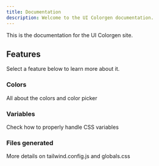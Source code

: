 ```yaml
---
title: Documentation
description: Welcome to the UI Colorgen documentation.
---
```

This is the documentation for the UI Colorgen site.

## Features

Select a feature below to learn more about it.

<div className="grid sm:grid-cols-2 gap-4 mt-6">

<Card href="/docs/colors">

### Colors

All about the colors and color picker

</Card>

<Card href="/docs/variables">

### Variables

Check how to properly handle CSS variables

</Card>

<Card href="/docs/files-generated">

### Files generated

More details on tailwind.config.js and globals.css

</Card>

</div>
